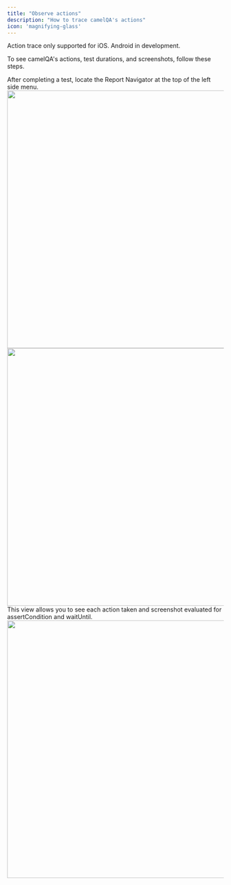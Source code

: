 ```yaml
---
title: "Observe actions"
description: "How to trace camelQA's actions"
icon: 'magnifying-glass'
---
```

<Note>Action trace only supported for iOS. Android in development.</Note>

To see camelQA's actions, test durations, and screenshots, follow these steps.

<Steps>
  <Step title="Open Report Navigator">
    After completing a test, locate the Report Navigator at the top of the left side menu.
    <Frame>
      <img width="600" src="/images/debug-ios-1.png" />
    </Frame>
  </Step>
  <Step title="Select the test you would like to see the action trace for">
    <Frame>
      <img width="600" src="/images/debug-ios-2.png" />
    </Frame>
  </Step>
  <Step title="Open the test, observe the results">
    This view allows you to see each action taken and screenshot evaluated for assertCondition and waitUntil.
    <Frame>
      <img width="600" src="/images/debug-ios-3.png" />
    </Frame>
  </Step>
</Steps>